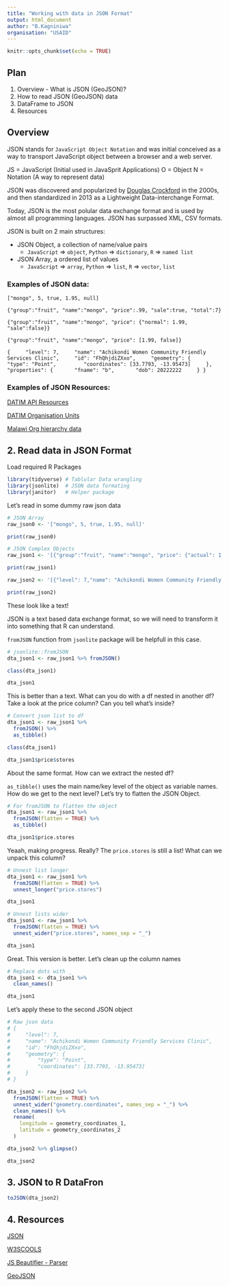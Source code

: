 ```yaml
---
title: "Working with data in JSON Format"
output: html_document
author: "B.Kagniniwa"
organisation: "USAID"
---
```

  
```r
knitr::opts_chunk$set(echo = TRUE)
```

## Plan

1. Overview - What is JSON (GeoJSON)?
2. How to read JSON (GeoJSON) data
3. DataFrame to JSON
4. Resources


## Overview

JSON stands for `JavaScript Object Notation` and was initial conceived 
as a way to transport JavaScript object between a browser and a web server.

JS = JavaScript (Initial used in JavaSprit Applications)
O  = Object 
N  = Notation (A way to represent data)

JSON was discovered and popularized by [Douglas Crockford](https://www.crockford.com/about.html) in the 2000s,
and then standardized in 2013 as a Lightweight Data-interchange Format.

Today, JSON is the most polular data exchange format and is used by almost all programming languages. JSON has surpassed XML, CSV formats.

JSON is built on 2 main structures:

* JSON Object, a collection of name/value pairs
  + `JavaScript` => `object`, `Python` => `dictionary`, `R` => `named list`
* JSON Array, a ordered list of values
  + `JavaScript` => `array`, `Python` => `list`, `R` => `vector`, `list`
  
### Examples of JSON data:

`["mongo", 5, true, 1.95, null]`

`{"group":"fruit", "name":"mongo", "price":.99, "sale":true, "total":7}`

`{"group":"fruit", "name":"mongo", "price": {"normal": 1.99, "sale":false}}`

`{"group":"fruit", "name":"mongo", "price": [1.99, false]}`

`{
    "level": 7,
    "name": "Achikondi Women Community Friendly Services Clinic",
    "id": "FhQhjdiZXxo",
    "geometry": {
        "type": "Point",
        "coordinates": [33.7793, -13.95473]
    },
    "properties": {
      "fname": "b",
      "dob": 20222222
    }
}`

### Examples of JSON Resources:

[DATIM API Resources](https://www.datim.org/api/resources.json)

[DATIM Organisation Units](https://www.datim.org/api/organisationUnits.json)

[Malawi Org hierarchy data](https://final.datim.org/api/organisationUnits?filter=path:like:lZsCb6y0KDX&fields=id,name,path,level,geometry&paging=false&format=json)


## 2. Read data in JSON Format

Load required R Packages

```r
library(tidyverse) # Tablular Data wrangling
library(jsonlite)  # JSON data formating
library(janitor)   # Helper package
```

Let's read in some dummy raw json data

```r
# JSON Array
raw_json0 <- '["mongo", 5, true, 1.95, null]'

print(raw_json0)

# JSON Complex Objects
raw_json1 <- '[{"group":"fruit", "name":"mongo", "price": {"actual": 1.99, "sale":false, "rate": 0, "stores": [22, 890]}}]'

print(raw_json1)

raw_json2 <- '[{"level": 7,"name": "Achikondi Women Community Friendly Services Clinic","id": "FhQhjdiZXxo","geometry": {"type": "Point","coordinates": [33.7793, -13.95473]}}]'

print(raw_json2)

```

These look like a text!

JSON is a text based data exchange format, so we will need to transform it into something that R can understand.

`fromJSON` function from `jsonlite` package will be helpfull in this case.


```r

# jsonlite::fromJSON
dta_json1 <- raw_json1 %>% fromJSON()

class(dta_json1)

dta_json1

```


This is better than a text. What can you do with a df nested in another df?
Take a look at the price column? Can you tell what's inside?


```r

# Convert json list to df
dta_json1 <- raw_json1 %>% 
  fromJSON() %>% 
  as_tibble()

class(dta_json1)

dta_json1$price$stores


```

About the same format. How can we extract the nested df?

`as_tibble()` uses the main name/key level of the object as variable names.
How do we get to the next level? Let's try to flatten the JSON Object.


```r
# For fromJSON to flatten the object
dta_json1 <- raw_json1 %>% 
  fromJSON(flatten = TRUE) %>% 
  as_tibble()

dta_json1$price.stores

```


Yeaah, making progress. Really? The `price.stores` is still a list!
What can we unpack this column?

```r

# Unnest list longer
dta_json1 <- raw_json1 %>% 
  fromJSON(flatten = TRUE) %>% 
  unnest_longer("price.stores")

dta_json1

# Unnest lists wider
dta_json1 <- raw_json1 %>% 
  fromJSON(flatten = TRUE) %>% 
  unnest_wider("price.stores", names_sep = "_")

dta_json1

```


Great. This version is better. Let's clean up the column names


```r

# Replace dots with _
dta_json1 <- dta_json1 %>% 
  clean_names()

dta_json1

```


Let's apply these to the second JSON object


```r

# Raw json data
# {
#     "level": 7,
#     "name": "Achikondi Women Community Friendly Services Clinic",
#     "id": "FhQhjdiZXxo",
#     "geometry": {
#         "type": "Point",
#         "coordinates": [33.7793, -13.95473]
#     }
# }

dta_json2 <- raw_json2 %>% 
  fromJSON(flatten = TRUE) %>% 
  unnest_wider("geometry.coordinates", names_sep = "_") %>% 
  clean_names() %>% 
  rename(
    longitude = geometry_coordinates_1,
    latitude = geometry_coordinates_2
  )

dta_json2 %>% glimpse()

dta_json2

```

## 3. JSON to R DataFron

```r

toJSON(dta_json2)

```

## 4. Resources

[JSON](https://www.json.org/json-en.html)

[W3SCOOLS](https://www.w3schools.com/js/js_json_intro.asp)

[JS Beautifier - Parser](https://beautifier.io/)

[GeoJSON](https://geojson.org/)
